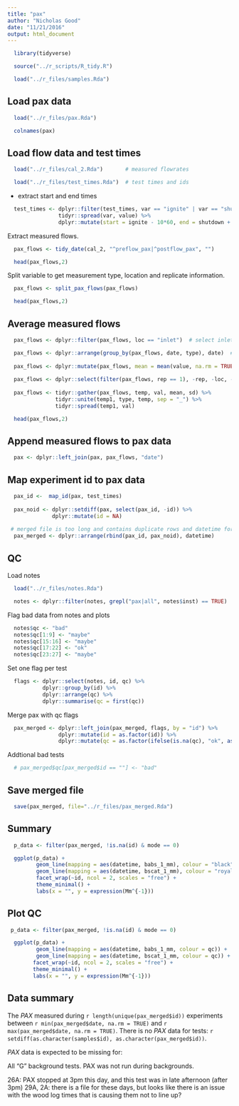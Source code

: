 ```yaml
---
title: "pax"
author: "Nicholas Good"
date: "11/21/2016"
output: html_document
---
```


```r
  library(tidyverse)
```

```r
  source("../r_scripts/R_tidy.R")
```

```r
  load("../r_files/samples.Rda")
```

## Load pax data

```r
  load("../r_files/pax.Rda")
```

```r
  colnames(pax)
```

## Load flow data and test times

```r
  load("../r_files/cal_2.Rda")       # measured flowrates

  load("../r_files/test_times.Rda")  # test times and ids
```

* extract start and end times

```r
  test_times <- dplyr::filter(test_times, var == "ignite" | var == "shutdown") %>%
                tidyr::spread(var, value) %>%
                dplyr::mutate(start = ignite - 10*60, end = shutdown + 10*60)
```

Extract measured flows.

```r
  pax_flows <- tidy_date(cal_2, "^preflow_pax|^postflow_pax", "")
```

```r
  head(pax_flows,2)
```

Split variable to get measurement type, location and replicate information.

```r
  pax_flows <- split_pax_flows(pax_flows)
```

```r
  head(pax_flows,2)
```

## Average measured flows

```r
  pax_flows <- dplyr::filter(pax_flows, loc == "inlet")  # select inlet flow (others not required)

  pax_flows <- dplyr::arrange(group_by(pax_flows, date, type), date)  # group by date and type, and then order
  
  pax_flows <- dplyr::mutate(pax_flows, mean = mean(value, na.rm = TRUE), sd = sd(value, na.rm = TRUE))  # calc average and sdev
  
  pax_flows <- dplyr::select(filter(pax_flows, rep == 1), -rep, -loc, -value)   # drop duplicates
    
  pax_flows <- tidyr::gather(pax_flows, temp, val, mean, sd) %>% 
               tidyr::unite(temp1, type, temp, sep = "_") %>% 
               tidyr::spread(temp1, val)
```

```r
  head(pax_flows,2)
```

## Append measured flows to pax data

```r
  pax <- dplyr::left_join(pax, pax_flows, "date")
```

## Map experiment id to pax data

```r
  pax_id <-  map_id(pax, test_times)
  
  pax_noid <- dplyr::setdiff(pax, select(pax_id, -id)) %>%
              dplyr::mutate(id = NA)
  
 # merged file is too long and contains duplicate rows and datetime for unknown reason(s)
  pax_merged <- dplyr::arrange(rbind(pax_id, pax_noid), datetime)
```

## QC

Load notes

```r
  load("../r_files/notes.Rda")

  notes <- dplyr::filter(notes, grepl("pax|all", notes$inst) == TRUE)
```

Flag bad data from notes and plots

```r
  notes$qc <- "bad"
  notes$qc[1:9] <- "maybe"
  notes$qc[15:16] <- "maybe"
  notes$qc[17:22] <- "ok"
  notes$qc[23:27] <- "maybe"
```

Set one flag per test

```r
  flags <- dplyr::select(notes, id, qc) %>%
           dplyr::group_by(id) %>%
           dplyr::arrange(qc) %>%
           dplyr::summarise(qc = first(qc))
```

Merge pax with qc flags

```r
  pax_merged <- dplyr::left_join(pax_merged, flags, by = "id") %>%
                dplyr::mutate(id = as.factor(id)) %>%
                dplyr::mutate(qc = as.factor(ifelse(is.na(qc), "ok", as.character(qc))))
```

Addtional bad tests

```r
  # pax_merged$qc[pax_merged$id == ""] <- "bad"
```

## Save merged file

```r
  save(pax_merged, file="../r_files/pax_merged.Rda")
```

## Summary

```r
  p_data <- filter(pax_merged, !is.na(id) & mode == 0)

  ggplot(p_data) +
         geom_line(mapping = aes(datetime, babs_1_mm), colour = "black") +
         geom_line(mapping = aes(datetime, bscat_1_mm), colour = "royalblue2") +
         facet_wrap(~id, ncol = 2, scales = "free") +
         theme_minimal() +
         labs(x = "", y = expression(Mm^{-1}))
```


## Plot QC

```r
 p_data <- filter(pax_merged, !is.na(id) & mode == 0)

  ggplot(p_data) +
         geom_line(mapping = aes(datetime, babs_1_mm, colour = qc)) +
         geom_line(mapping = aes(datetime, bscat_1_mm, colour = qc)) +
        facet_wrap(~id, ncol = 2, scales = "free") +
        theme_minimal() +
        labs(x = "", y = expression(Mm^{-1}))
```

## Data summary

The $PAX$ measured during `r length(unique(pax_merged$id))` experiments between `r min(pax_merged$date, na.rm = TRUE)` and `r max(pax_merged$date, na.rm = TRUE)`. There is no $PAX$ data for tests: `r setdiff(as.character(samples$id), as.character(pax_merged$id))`.


$PAX$ data is expected to be missing for:

All "G" background tests. PAX was not run during backgrounds.

26A: PAX stopped at 3pm this day, and this test was in late afternoon (after 3pm)
29A, 2A: there is a file for these days, but looks like there is an issue with the wood log times that is causing them not to line up?
